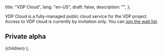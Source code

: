   title: "VDP Cloud",
  lang: "en-US",
  draft: false,
  description: "",
};

VDP Cloud is a fully-managed public cloud service for the VDP project. Access to VDP cloud is currently by invitation only. You can [join the wait list](https://www.instill.tech/get-access).

## Private alpha

  <DocsLayout meta={meta}>{children}</DocsLayout>
);
